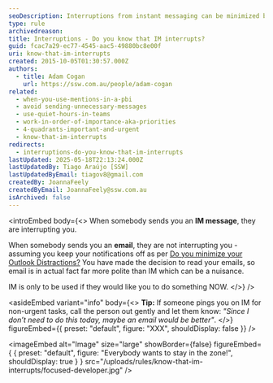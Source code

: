 ```yaml
---
seoDescription: Interruptions from instant messaging can be minimized by using email for non-urgent tasks and politely communicating your availability.
type: rule
archivedreason:
title: Interruptions - Do you know that IM interrupts?
guid: fcac7a29-ec77-4545-aac5-49880bc8e00f
uri: know-that-im-interrupts
created: 2015-10-05T01:30:57.000Z
authors:
  - title: Adam Cogan
    url: https://ssw.com.au/people/adam-cogan
related:
  - when-you-use-mentions-in-a-pbi
  - avoid sending-unnecessary-messages
  - use-quiet-hours-in-teams
  - work-in-order-of-importance-aka-priorities
  - 4-quadrants-important-and-urgent
  - know-that-im-interrupts
redirects:
  - interruptions-do-you-know-that-im-interrupts
lastUpdated: 2025-05-18T22:13:24.000Z
lastUpdatedBy: Tiago Araújo [SSW]
lastUpdatedByEmail: tiagov8@gmail.com
createdBy: JoannaFeely
createdByEmail: JoannaFeely@ssw.com.au
isArchived: false
---
```


<introEmbed
  body={<>
When somebody sends you an **IM message**, they are interrupting you.

When somebody sends you an **email**, they are not interrupting you - assuming you keep your notifications off as per [Do you minimize your Outlook Distractions?](/minimize-outlook-distractions) You have made the decision to read your emails, so email is in actual fact far more polite than IM which can be a nuisance.

IM is only to be used if they would like you to do something NOW.
  </>}
/>

<asideEmbed
  variant="info"
  body={<>
    **Tip:** If someone pings you on IM for non-urgent tasks, call the person out gently and let them know: _"Since I don’t need to do this today, maybe an email would be better"_.
  </>}
  figureEmbed={{
    preset: "default",
    figure: "XXX",
    shouldDisplay: false
  }}
/>



<imageEmbed
  alt="Image"
  size="large"
  showBorder={false}
  figureEmbed={ {
    preset: "default",
    figure: "Everybody wants to stay in the zone!",
    shouldDisplay: true
  } }
  src="/uploads/rules/know-that-im-interrupts/focused-developer.jpg"
/>
